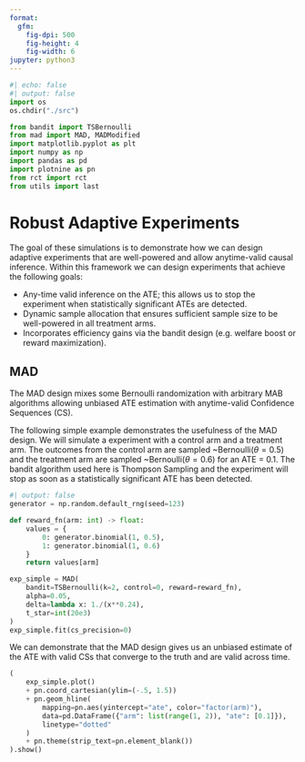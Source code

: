 ```yaml
---
format:
  gfm:
    fig-dpi: 500
    fig-height: 4
    fig-width: 6
jupyter: python3
---
```


```python
#| echo: false
#| output: false
import os
os.chdir("./src")

from bandit import TSBernoulli
from mad import MAD, MADModified
import matplotlib.pyplot as plt
import numpy as np
import pandas as pd
import plotnine as pn
from rct import rct
from utils import last
```

# Robust Adaptive Experiments

The goal of these simulations is to demonstrate how we can design adaptive
experiments that are well-powered and allow anytime-valid causal inference.
Within this framework we can design experiments that achieve the following goals:

- Any-time valid inference on the ATE; this allows us to stop the experiment
when statistically significant ATEs are detected.
- Dynamic sample allocation that ensures sufficient sample size to be
well-powered in all treatment arms.
- Incorporates efficiency gains via the bandit design (e.g. welfare boost or
reward maximization).

## MAD

The MAD design mixes some Bernoulli randomization with arbitrary MAB algorithms
allowing unbiased ATE estimation with anytime-valid Confidence Sequences (CS).

The following simple example demonstrates the usefulness of the MAD design. We
will simulate a experiment with a control arm and a treatment arm. The
outcomes from the control arm are sampled ~Bernoulli($\theta=0.5$) and the
treatment arm are sampled ~Bernoulli($\theta=0.6$) for an ATE = $0.1$. The
bandit algorithm used here is Thompson Sampling and the experiment will stop
as soon as a statistically significant ATE has been detected.
```python
#| output: false
generator = np.random.default_rng(seed=123)

def reward_fn(arm: int) -> float:
    values = {
        0: generator.binomial(1, 0.5),
        1: generator.binomial(1, 0.6)
    }
    return values[arm]

exp_simple = MAD(
    bandit=TSBernoulli(k=2, control=0, reward=reward_fn),
    alpha=0.05,
    delta=lambda x: 1./(x**0.24),
    t_star=int(20e3)
)
exp_simple.fit(cs_precision=0)
```

We can demonstrate that the MAD design gives us an unbiased estimate of the
ATE with valid CSs that converge to the truth and are valid across time.
```python
(
    exp_simple.plot()
    + pn.coord_cartesian(ylim=(-.5, 1.5))
    + pn.geom_hline(
        mapping=pn.aes(yintercept="ate", color="factor(arm)"),
        data=pd.DataFrame({"arm": list(range(1, 2)), "ate": [0.1]}),
        linetype="dotted"
    )
    + pn.theme(strip_text=pn.element_blank()) 
).show()
```